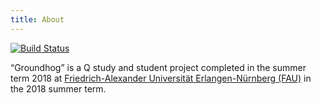 ```yaml
---
title: About
---
```


[![Build Status](https://travis-ci.com/soztag/groundhog.svg?token=VqJKxxUwxXFJyYyqJx7G&branch=master)](https://travis-ci.com/soztag/groundhog)

"Groundhog" is a Q study and student project completed in the summer term 2018 at [Friedrich-Alexander Universität Erlangen-Nürnberg (FAU)](https://www.fau.de) in the 2018 summer term.
